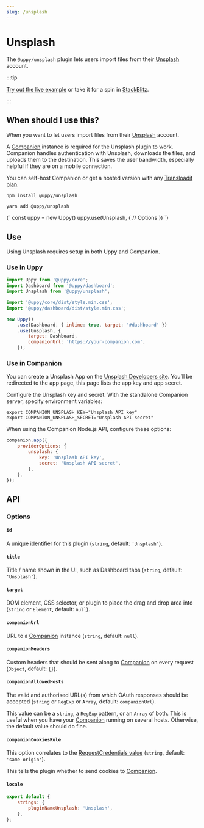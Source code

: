 ```yaml
---
slug: /unsplash
---
```




# Unsplash

The `@uppy/unsplash` plugin lets users import files from their
[Unsplash](https://unsplash.com) account.

:::tip

[Try out the live example](/examples) or take it for a spin in
[StackBlitz](https://stackblitz.com/edit/vitejs-vite-zaqyaf?file=main.js).

:::

## When should I use this?

When you want to let users import files from their
[Unsplash](https://unsplash.com) account.

A [Companion](/docs/companion) instance is required for the Unsplash plugin to
work. Companion handles authentication with Unsplash, downloads the files, and
uploads them to the destination. This saves the user bandwidth, especially
helpful if they are on a mobile connection.

You can self-host Companion or get a hosted version with any
[Transloadit plan](https://transloadit.com/pricing/).

<Tabs>
  <TabItem value="npm" label="NPM" default>

```shell
npm install @uppy/unsplash
```

  </TabItem>

  <TabItem value="yarn" label="Yarn">

```shell
yarn add @uppy/unsplash
```

  </TabItem>

  <TabItem value="cdn" label="CDN">
    <UppyCdnExample>
      {`
        const uppy = new Uppy()
        uppy.use(Unsplash, {
          // Options
        })
      `}
    </UppyCdnExample>
  </TabItem>
</Tabs>

## Use

Using Unsplash requires setup in both Uppy and Companion.

### Use in Uppy

```js {10-13} showLineNumbers
import Uppy from '@uppy/core';
import Dashboard from '@uppy/dashboard';
import Unsplash from '@uppy/unsplash';

import '@uppy/core/dist/style.min.css';
import '@uppy/dashboard/dist/style.min.css';

new Uppy()
	.use(Dashboard, { inline: true, target: '#dashboard' })
	.use(Unsplash, {
		target: Dashboard,
		companionUrl: 'https://your-companion.com',
	});
```

### Use in Companion

You can create a Unsplash App on the
[Unsplash Developers site](https://unsplash.com/developers). You’ll be
redirected to the app page, this page lists the app key and app secret.

Configure the Unsplash key and secret. With the standalone Companion server,
specify environment variables:

```shell
export COMPANION_UNSPLASH_KEY="Unsplash API key"
export COMPANION_UNSPLASH_SECRET="Unsplash API secret"
```

When using the Companion Node.js API, configure these options:

```js
companion.app({
	providerOptions: {
		unsplash: {
			key: 'Unsplash API key',
			secret: 'Unsplash API secret',
		},
	},
});
```

## API

### Options

#### `id`

A unique identifier for this plugin (`string`, default: `'Unsplash'`).

#### `title`

Title / name shown in the UI, such as Dashboard tabs (`string`, default:
`'Unsplash'`).

#### `target`

DOM element, CSS selector, or plugin to place the drag and drop area into
(`string` or `Element`, default: `null`).

#### `companionUrl`

URL to a [Companion](/docs/companion) instance (`string`, default: `null`).

#### `companionHeaders`

Custom headers that should be sent along to [Companion](/docs/companion) on
every request (`Object`, default: `{}`).

#### `companionAllowedHosts`

The valid and authorised URL(s) from which OAuth responses should be accepted
(`string` or `RegExp` or `Array`, default: `companionUrl`).

This value can be a `string`, a `RegExp` pattern, or an `Array` of both. This is
useful when you have your [Companion](/docs/companion) running on several hosts.
Otherwise, the default value should do fine.

#### `companionCookiesRule`

This option correlates to the
[RequestCredentials value](https://developer.mozilla.org/en-US/docs/Web/API/Request/credentials)
(`string`, default: `'same-origin'`).

This tells the plugin whether to send cookies to [Companion](/docs/companion).

#### `locale`

```js
export default {
	strings: {
		pluginNameUnsplash: 'Unsplash',
	},
};
```

